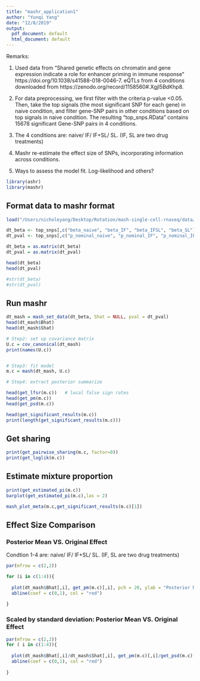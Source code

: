 ```yaml
---
title: "mashr_application1"
author: "Yunqi Yang"
date: "12/8/2019"
output:
  pdf_document: default
  html_document: default
---
```


Remarks: 

1. Used data from "Shared genetic effects on chromatin and gene expression indicate a role for enhancer priming in immune response" https://doi.org/10.1038/s41588-018-0046-7. eQTLs from 4 conditions downloaded from https://zenodo.org/record/1158560#.Xgjl5BdKhp8.

2. For data preprocessing, we first filter with the criteria p-value <0.05. Then, take the top signals (the most significant SNP for each gene) in naive condition, and filter gene-SNP pairs in other conditions based on top signals in naive condition. The resulting "top_snps.RData" contains 15678 significant Gene-SNP pairs in 4 conditions.

3. The 4 conditions are: naive/ IF/ IF+SL/ SL. (IF, SL are two drug treatments)

4. Mashr re-estimate the effect size of SNPs, incorporating information across conditions. 

5. Ways to assess the model fit. Log-likelihood and others?


```r

library(ashr)
library(mashr)

```



## Format data to mashr format 

```r

load("/Users/nicholeyang/Desktop/Rotation/mash-single-cell-rnaseq/data/top_snps.RData")

dt_beta <- top_snps[,c("beta_naive", "beta_IF", "beta_IFSL", "beta_SL")]
dt_pval <- top_snps[,c("p_nominal_naive", "p_nominal_IF", "p_nominal_IFSL", "p_nominal_SL")]

dt_beta = as.matrix(dt_beta)
dt_pval = as.matrix(dt_pval)

head(dt_beta)
head(dt_pval)

#str(dt_beta)
#str(dt_pval)
```


## Run mashr
```r

dt_mash = mash_set_data(dt_beta, Shat = NULL, pval = dt_pval)
head(dt_mash$Bhat)
head(dt_mash$Shat)
```



```r

# Step2: set up covariance matrix 
U.c = cov_canonical(dt_mash)  
print(names(U.c))


# Step3: fit model 
m.c = mash(dt_mash, U.c)

```


```r

# Step4: extract posterior summarize 

head(get_lfsr(m.c))   # local false sign rates
head(get_pm(m.c))
head(get_psd(m.c))

head(get_significant_results(m.c))
print(length(get_significant_results(m.c)))
```


## Get sharing
```r

print(get_pairwise_sharing(m.c, factor=0))
print(get_loglik(m.c))

```

## Estimate mixture proportion
```r

print(get_estimated_pi(m.c))
barplot(get_estimated_pi(m.c),las = 2)

```


```r

mash_plot_meta(m.c,get_significant_results(m.c)[1])

```


## Effect Size Comparison 

### Posterior Mean VS. Original Effect

Condtion 1-4 are: naive/ IF/ IF+SL/ SL. (IF, SL are two drug treatments)
```r

par(mfrow = c(2,2))

for (i in c(1:4)){
  
  plot(dt_mash$Bhat[,i], get_pm(m.c)[,i], pch = 20, ylab = "Posterior Mean", xlab = "Original Effect", main = paste('Condition_',i, sep = ""))
  abline(coef = c(0,1), col = "red")
  
}

```



### Scaled by standard deviation: Posterior Mean VS. Original Effect 
```r

par(mfrow = c(2,2))
for ( i in c(1:4)){
  
  plot(dt_mash$Bhat[,i]/dt_mash$Shat[,i], get_pm(m.c)[,i]/get_psd(m.c)[,i], pch = 20, ylab = "Posterior Mean", xlab = "Original Effect", main = paste('Condition_',i, sep = ""))
  abline(coef = c(0,1), col = "red")
  
}

```




